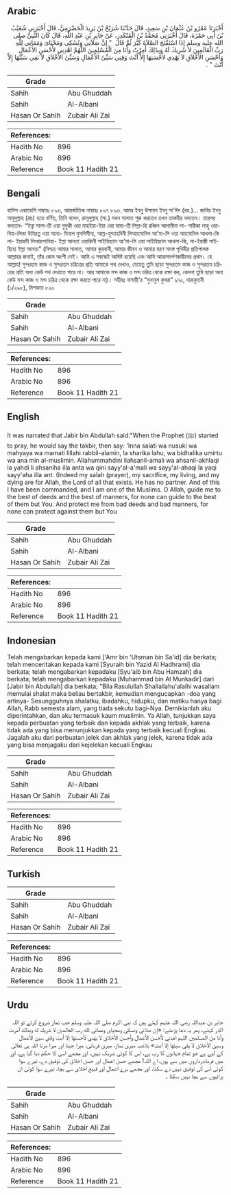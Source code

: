## Arabic


<div dir="rtl" lang="ar" style={{fontSize:'larger',backgroundColor:'#f8f9fa',padding:20}}>
أَخْبَرَنَا عَمْرُو بْنُ عُثْمَانَ بْنِ سَعِيدٍ، قَالَ حَدَّثَنَا شُرَيْحُ بْنُ يَزِيدَ الْحَضْرَمِيُّ، قَالَ أَخْبَرَنِي شُعَيْبُ بْنُ أَبِي حَمْزَةَ، قَالَ أَخْبَرَنِي مُحَمَّدُ بْنُ الْمُنْكَدِرِ، عَنْ جَابِرِ بْنِ عَبْدِ اللَّهِ، قَالَ كَانَ النَّبِيُّ صلى الله عليه وسلم إِذَا اسْتَفْتَحَ الصَّلاَةَ كَبَّرَ ثُمَّ قَالَ ‏ "‏ إِنَّ صَلاَتِي وَنُسُكِي وَمَحْيَاىَ وَمَمَاتِي لِلَّهِ رَبِّ الْعَالَمِينَ لاَ شَرِيكَ لَهُ وَبِذَلِكَ أُمِرْتُ وَأَنَا مِنَ الْمُسْلِمِينَ اللَّهُمَّ اهْدِنِي لأَحْسَنِ الأَعْمَالِ وَأَحْسَنِ الأَخْلاَقِ لاَ يَهْدِي لأَحْسَنِهَا إِلاَّ أَنْتَ وَقِنِي سَيِّئَ الأَعْمَالِ وَسَيِّئَ الأَخْلاَقِ لاَ يَقِي سَيِّئَهَا إِلاَّ أَنْتَ ‏"‏ ‏.‏
</div>
<div style={{backgroundColor:'#f8f9fa',padding:20, marginBottom: 10}}><table> <thead> <tr> <th>Grade</th> <th></th> </tr> </thead> <tbody> <tr><td>Sahih</td><td>Abu Ghuddah</td></tr><tr><td>Sahih</td><td>Al-Albani</td></tr><tr><td>Hasan Or Sahih</td><td>Zubair Ali Zai</td></tr></tbody></table><table> <thead> <tr> <th>References:</th> <th></th> </tr> </thead> <tbody><tr><td>Hadith No</td><td>896</td></tr><tr><td>Arabic No</td><td>896</td></tr><tr><td>Reference</td><td>Book 11 Hadith 21</td></tr></tbody></table></div>

## Bengali


<div dir="ltr" lang="bn" style={{fontSize:'larger',backgroundColor:'#f8f9fa',padding:20}}>
হাদিস একাডেমি নাম্বারঃ ৮৯৬, আন্তর্জাতিক নাম্বারঃ ৮৯৭ ৮৯৬. আমর ইবনু উসমান ইবনু সা’ঈদ (রহ.)… জাবির ইবনু আবুদুল্লাহ (রাঃ) হতে বর্ণিত, তিনি বলেন, রাসূলুল্লাহ (সা.) যখন সালাত শুরু করতেন তখন তাকবীর বলতেন। তারপর বলতেন- “ইন্না সালা-তী ওয়া নুসুকী ওয়া মাহইয়া-ইয়া ওয়া মামা-তী লিল্লা-হি রব্বিল আলামীনা লা- শারীকা লাহু ওয়াবিযা-লিকা উমিরতু ওয়া আনা- মিনাল মুসলিমীনা, আল্ল-হুম্মাহদিনী লিআহসানিল আ'মা-লি ওয়া আহসানিল আখলা-কি লা- ইয়াহদী লিআহসানিহা- ইল্লা আনতা ওয়াকিনী সাইয়িয়্যাল আ'মা-লি ওয়া সাইয়িয়্যাল আখলা-কি, লা-ইয়াক্বী সাইয়্যিহা ইল্লা আনতা” (নিশ্চয় আমার সালাত, আমার কুরবানী, আমার জীবন ও আমার মরণ সমস্ত পৃথিবীর প্রতিপালক আল্লাহর জন্যই, তাঁর কোন অংশী নেই। আমি এ সম্বন্ধেই আদিষ্ট হয়েছি এবং আমি আত্মসমর্পণকারীদের প্রথম। হে আল্লাহ! সুন্দরতম কাজ ও সুন্দরতম চরিত্রের প্রতি আমাকে পথ দেখাও, যেহেতু তুমি ছাড়া সুন্দরতম কাজ ও সুন্দরতম চরিত্রের প্রতি অন্য কেউ পথ দেখাতে পারে না। আর আমাকে মন্দ কাজ ও মন্দ চরিত্র থেকে রক্ষা কর, কেননা তুমি ছাড়া অন্য কেউ মন্দ কাজ ও মন্দ চরিত্র থেকে রক্ষা করতে পারে না)। সহীহঃ নাসায়ী’র “সুনানুল কুবরা” ৯৭০, দারাকুতনী (১/২৯৮), মিশকাত ৮২০
</div>
<div style={{backgroundColor:'#f8f9fa',padding:20, marginBottom: 10}}><table> <thead> <tr> <th>Grade</th> <th></th> </tr> </thead> <tbody> <tr><td>Sahih</td><td>Abu Ghuddah</td></tr><tr><td>Sahih</td><td>Al-Albani</td></tr><tr><td>Hasan Or Sahih</td><td>Zubair Ali Zai</td></tr></tbody></table><table> <thead> <tr> <th>References:</th> <th></th> </tr> </thead> <tbody><tr><td>Hadith No</td><td>896</td></tr><tr><td>Arabic No</td><td>896</td></tr><tr><td>Reference</td><td>Book 11 Hadith 21</td></tr></tbody></table></div>

## English


<div dir="ltr" lang="en" style={{fontSize:'larger',backgroundColor:'#f8f9fa',padding:20}}>
It was narrated that Jabir bin Abdullah said:"When the Prophet (ﷺ) started to pray, he would say the takbir, then say: 'Inna salati wa nusuki wa mahyaya wa mamati lillahi rabbil-alamin, la sharika lahu, wa bidhalika umirtu wa ana min al-muslimin. Allahummahdini liahsanil-amali wa ahsanil-akhlaqi la yahdi li ahsaniha illa anta wa qini sayy'al-a'mali wa sayy'al-ahaqi la yaqi sayy'aha illa ant. (Indeed my salah (prayer), my sacrifice, my living, and my dying are for Allah, the Lord of all that exists. He has no partner. And of this I have been commanded, and I am one of the Muslims. O Allah, guide me to the best of deeds and the best of manners, for none can guide to the best of them but You. And protect me from bad deeds and bad manners, for none can protect against them but You
</div>
<div style={{backgroundColor:'#f8f9fa',padding:20, marginBottom: 10}}><table> <thead> <tr> <th>Grade</th> <th></th> </tr> </thead> <tbody> <tr><td>Sahih</td><td>Abu Ghuddah</td></tr><tr><td>Sahih</td><td>Al-Albani</td></tr><tr><td>Hasan Or Sahih</td><td>Zubair Ali Zai</td></tr></tbody></table><table> <thead> <tr> <th>References:</th> <th></th> </tr> </thead> <tbody><tr><td>Hadith No</td><td>896</td></tr><tr><td>Arabic No</td><td>896</td></tr><tr><td>Reference</td><td>Book 11 Hadith 21</td></tr></tbody></table></div>

## Indonesian


<div dir="ltr" lang="id" style={{fontSize:'larger',backgroundColor:'#f8f9fa',padding:20}}>
Telah mengabarkan kepada kami ['Amr bin 'Utsman bin Sa'id] dia berkata; telah menceritakan kepada kami [Syuraih bin Yazid Al Hadhrami] dia berkata; telah mengabarkan kepadaku [Syu'aib bin Abu Hamzah] dia berkata; telah mengabarkan kepadaku [Muhammad bin Al Munkadir] dari [Jabir bin Abdullah] dia berkata; "Bila Rasulullah Shallallahu'alaihi wasallam memulai shalat maka beliau bertakbir, kemudian mengucapkan -doa yang artinya- Sesungguhnya shalatku, ibadahku, hidupku, dan matiku hanya bagi Allah, Rabb semesta alam, yang tiada sekutu bagi-Nya. Demikianlah aku diperintahkan, dan aku termasuk kaum muslimin. Ya Allah, tunjukkan saya kepada perbuatan yang terbaik dan kepada akhlak yang terbaik, karena tidak ada yang bisa menunjukkan kepada yang terbaik kecuali Engkau. Jagalah aku dari perbuatan jelek dan akhlak yang jelek, karena tidak ada yang bisa menjagaku dari kejelekan kecuali Engkau
</div>
<div style={{backgroundColor:'#f8f9fa',padding:20, marginBottom: 10}}><table> <thead> <tr> <th>Grade</th> <th></th> </tr> </thead> <tbody> <tr><td>Sahih</td><td>Abu Ghuddah</td></tr><tr><td>Sahih</td><td>Al-Albani</td></tr><tr><td>Hasan Or Sahih</td><td>Zubair Ali Zai</td></tr></tbody></table><table> <thead> <tr> <th>References:</th> <th></th> </tr> </thead> <tbody><tr><td>Hadith No</td><td>896</td></tr><tr><td>Arabic No</td><td>896</td></tr><tr><td>Reference</td><td>Book 11 Hadith 21</td></tr></tbody></table></div>

## Turkish


<div dir="ltr" lang="tr" style={{fontSize:'larger',backgroundColor:'#f8f9fa',padding:20}}>

</div>
<div style={{backgroundColor:'#f8f9fa',padding:20, marginBottom: 10}}><table> <thead> <tr> <th>Grade</th> <th></th> </tr> </thead> <tbody> <tr><td>Sahih</td><td>Abu Ghuddah</td></tr><tr><td>Sahih</td><td>Al-Albani</td></tr><tr><td>Hasan Or Sahih</td><td>Zubair Ali Zai</td></tr></tbody></table><table> <thead> <tr> <th>References:</th> <th></th> </tr> </thead> <tbody><tr><td>Hadith No</td><td>896</td></tr><tr><td>Arabic No</td><td>896</td></tr><tr><td>Reference</td><td>Book 11 Hadith 21</td></tr></tbody></table></div>

## Urdu


<div dir="rtl" lang="ur" style={{fontSize:'larger',backgroundColor:'#f8f9fa',padding:20}}>
جابر بن عبداللہ رضی اللہ عنہم کہتے ہیں کہ نبی اکرم صلی اللہ علیہ وسلم جب نماز شروع کرتے تو اللہ اکبر کہتے، پھر یہ دعا پڑھتے: «إن صلاتي ونسكي ومحياى ومماتي لله رب العالمين لا شريك له وبذلك أمرت وأنا من المسلمين اللہم اهدني لأحسن الأعمال وأحسن الأخلاق لا يهدي لأحسنها إلا أنت وقني سيئ الأعمال وسيئ الأخلاق لا يقي سيئها إلا أنت» بلاشبہ میری نماز، میری قربانی، میرا جینا اور میرا مرنا اللہ ہی تعالیٰ کے لیے ہے جو تمام جہانوں کا رب ہے، اس کا کوئی شریک نہیں، اور مجھے اسی کا حکم دیا گیا ہے، اور میں فرمانبرداروں میں سے ہوں، اے اللہ! مجھے حسن اعمال اور حسن اخلاق کی توفیق دے، تیرے سوا کوئی اس کی توفیق نہیں دے سکتا، اور مجھے برے اعمال اور قبیح اخلاق سے بچا، تیرے سوا کوئی ان برائیوں سے بچا نہیں سکتا ۔
</div>
<div style={{backgroundColor:'#f8f9fa',padding:20, marginBottom: 10}}><table> <thead> <tr> <th>Grade</th> <th></th> </tr> </thead> <tbody> <tr><td>Sahih</td><td>Abu Ghuddah</td></tr><tr><td>Sahih</td><td>Al-Albani</td></tr><tr><td>Hasan Or Sahih</td><td>Zubair Ali Zai</td></tr></tbody></table><table> <thead> <tr> <th>References:</th> <th></th> </tr> </thead> <tbody><tr><td>Hadith No</td><td>896</td></tr><tr><td>Arabic No</td><td>896</td></tr><tr><td>Reference</td><td>Book 11 Hadith 21</td></tr></tbody></table></div>